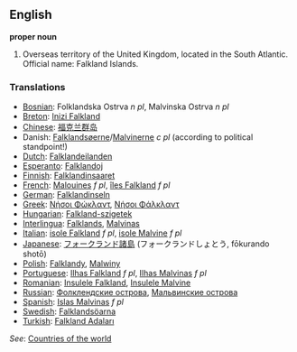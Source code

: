 ==English==

'''proper noun'''

# Overseas territory of the United Kingdom, located in the South Atlantic. Official name: Falkland Islands.
===Translations===
*[[Bosnian]]: Folklandska Ostrva ''n pl'', Malvinska Ostrva ''n pl''
*[[Breton]]: [[Inizi Falkland]]
*[[Chinese]]: [[福克兰群岛]]
* Danish: [[Falklandsøerne]]/[[Malvinerne]] ''c pl'' (according to political standpoint!)
*[[Dutch]]: [[Falklandeilanden]]
*[[Esperanto]]: [[Falklandoj]]
*[[Finnish]]: [[Falklandinsaaret]]
*[[French]]: [[Malouines]] ''f pl'', [[îles Falkland]] ''f pl''
*[[German]]: [[Falklandinseln]]
*[[Greek]]: [[Νήσοι Φώκλαντ]], [[Νήσοι Φάλκλαντ]]
*[[Hungarian]]: [[Falkland-szigetek]]
*[[Interlingua]]: [[Falklands]], [[Malvinas]]
*[[Italian]]: [[isole Falkland]] ''f pl'', [[isole Malvine]] ''f pl''
*[[Japanese]]: [[フォークランド諸島]] (フォークランドしょとう, fōkurando shotō)
*[[Polish]]: [[Falklandy]], [[Malwiny]]
*[[Portuguese]]: [[Ilhas Falkland]] ''f pl'', [[Ilhas Malvinas]] ''f pl''
*[[Romanian]]: [[Insulele Falkland]], [[Insulele Malvine]]
*[[Russian]]: [[Фолклендские острова]], [[Мальвинские острова]]
*[[Spanish]]: [[Islas Malvinas]] ''f pl''
*[[Swedish]]: [[Falklandsöarna]]
*[[Turkish]]: [[Falkland Adaları]]

''See'': [[Countries of the world]]